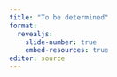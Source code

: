 ```yaml
---
title: "To be determined"
format: 
  revealjs:
    slide-number: true
    embed-resources: true
editor: source
---
```


